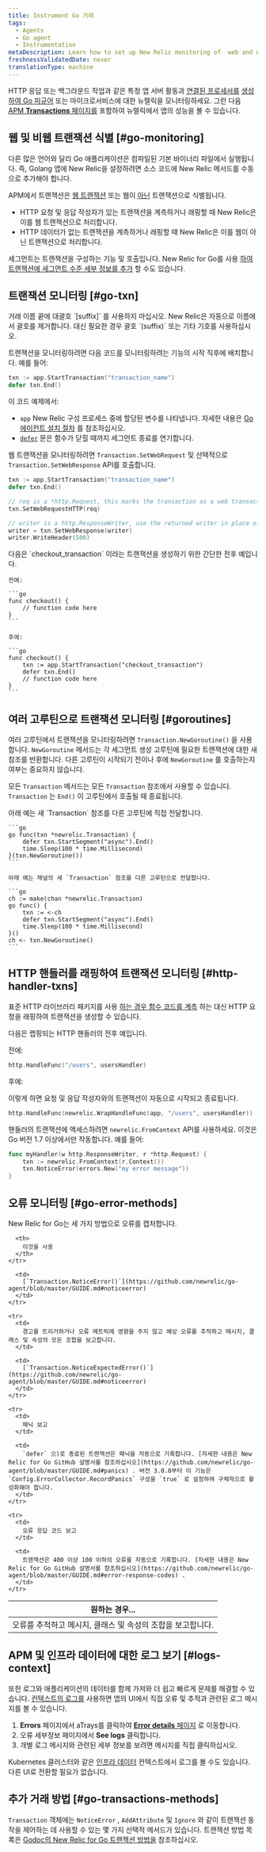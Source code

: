 ```yaml
---
title: Instrument Go 거래
tags:
  - Agents
  - Go agent
  - Instrumentation
metaDescription: Learn how to set up New Relic monitoring of  web and non-web transactions in your Golang application or microservice.
freshnessValidatedDate: never
translationType: machine
---
```


HTTP 응답 또는 백그라운드 작업과 같은 특정 앱 서버 활동과 [연결된 프로세서를](/docs/apm/transactions/intro-transactions/transactions-new-relic-apm) [생성하여 Go 피규어](/docs/agents/go-agent/get-started/new-relic-go) 또는 마이크로서비스에 대한 뉴렐릭을 모니터링하세요. 그런 다음 [APM <DNT>**Transactions**</DNT> 페이지를](/docs/apm/applications-menu/monitoring/transactions-page) 포함하여 뉴렐릭에서 앱의 성능을 볼 수 있습니다.

## 웹 및 비웹 트랜잭션 식별 [#go-monitoring]

다른 많은 언어와 달리 Go 애플리케이션은 컴파일된 기본 바이너리 파일에서 실행됩니다. 즉, Golang 앱에 New Relic을 설정하려면 소스 코드에 New Relic 메서드를 수동으로 추가해야 합니다.

APM에서 트랜잭션은 [웹 트랜잭션](/docs/apm/transactions/intro-transactions/transactions-new-relic-apm) 또는 웹이 [아닌](/docs/apm/transactions/intro-transactions/monitor-background-processes-other-non-web-transactions) 트랜잭션으로 식별됩니다.

* HTTP 요청 및 응답 작성자가 있는 트랜잭션을 계측하거나 래핑할 때 New Relic은 이를 웹 트랜잭션으로 처리합니다.
* HTTP 데이터가 없는 트랜잭션을 계측하거나 래핑할 때 New Relic은 이를 웹이 아닌 트랜잭션으로 처리합니다.

세그먼트는 트랜잭션을 구성하는 기능 및 호출입니다. New Relic for Go를 사용 [하여 트랜잭션에 세그먼트 수준 세부 정보를 추가](/docs/agents/go-agent/get-started/instrument-go-segments) 할 수도 있습니다.

## 트랜잭션 모니터링 [#go-txn]

<Callout variant="important">
  거래 이름 끝에 대괄호 `[suffix]` 를 사용하지 마십시오. New Relic은 자동으로 이름에서 괄호를 제거합니다. 대신 필요한 경우 괄호 `(suffix)` 또는 기타 기호를 사용하십시오.
</Callout>

트랜잭션을 모니터링하려면 다음 코드를 모니터링하려는 기능의 시작 직후에 배치합니다. 예를 들어:

```go
txn := app.StartTransaction("transaction_name")
defer txn.End()
```

이 코드 예제에서:

* `app` New Relic 구성 프로세스 중에 할당된 변수를 나타냅니다. 자세한 내용은 [Go 에이전트 설치 절차](/docs/agents/go-agent/installation/install-new-relic-go) 를 참조하십시오.
* [`defer`](https://gobyexample.com/defer) 문은 함수가 닫힐 때까지 세그먼트 종료를 연기합니다.

웹 트랜잭션을 모니터링하려면 `Transaction.SetWebRequest` 및 선택적으로 `Transaction.SetWebResponse` API를 호출합니다.

```go
txn := app.StartTransaction("transaction_name")
defer txn.End()

// req is a *http.Request, this marks the transaction as a web transaction
txn.SetWebRequestHTTP(req)

// writer is a http.ResponseWriter, use the returned writer in place of the original
writer = txn.SetWebResponse(writer)
writer.WriteHeader(500)
```

<CollapserGroup>
  <Collapser
    id="transaction-example"
    title="거래 예시"
  >
    다음은 `checkout_transaction` 이라는 트랜잭션을 생성하기 위한 간단한 전후 예입니다.

    전에:

    ```go
    func checkout() {
        // function code here
    }
    ```

    후에:

    ```go
    func checkout() {
        txn := app.StartTransaction("checkout_transaction")
        defer txn.End()
        // function code here
    }
    ```
  </Collapser>
</CollapserGroup>

## 여러 고루틴으로 트랜잭션 모니터링 [#goroutines]

여러 고루틴에서 트랜잭션을 모니터링하려면 `Transaction.NewGoroutine()` 을 사용합니다. `NewGoroutine` 메서드는 각 세그먼트 생성 고루틴에 필요한 트랜잭션에 대한 새 참조를 반환합니다. 다른 고루틴이 시작되기 전이나 후에 `NewGoroutine` 를 호출하는지 여부는 중요하지 않습니다.

모든 `Transaction` 메서드는 모든 `Transaction` 참조에서 사용할 수 있습니다. `Transaction` 는 `End()` 이 고루틴에서 호출될 때 종료됩니다.

<CollapserGroup>
  <Collapser
    id="multie-example"
    title="여러 고루틴 예제"
  >
    아래 예는 새 `Transaction` 참조를 다른 고루틴에 직접 전달합니다.

    ```go
    go func(txn *newrelic.Transaction) {
        defer txn.StartSegment("async").End()
        time.Sleep(100 * time.Millisecond)
    }(txn.NewGoroutine())
    ```

    아래 예는 채널의 새 `Transaction` 참조를 다른 고루틴으로 전달합니다.

    ```go
    ch := make(chan *newrelic.Transaction)
    go func() {
        txn := <-ch
        defer txn.StartSegment("async").End()
        time.Sleep(100 * time.Millisecond)
    }()
    ch <- txn.NewGoroutine()
    ```
  </Collapser>
</CollapserGroup>

## HTTP 핸들러를 래핑하여 트랜잭션 모니터링 [#http-handler-txns]

표준 HTTP 라이브러리 패키지를 사용 [하는 경우 함수 코드를 계측](/docs/agents/go-agent/get-started/new-relic-go-monitor-transactions#go-txn) 하는 대신 HTTP 요청을 래핑하여 트랜잭션을 생성할 수 있습니다.

다음은 랩핑되는 HTTP 핸들러의 전후 예입니다.

전에:

```go
http.HandleFunc("/users", usersHandler)
```

후에:

이렇게 하면 요청 및 응답 작성자와의 트랜잭션이 자동으로 시작되고 종료됩니다.

```go
http.HandleFunc(newrelic.WrapHandleFunc(app, "/users", usersHandler))
```

핸들러의 트랜잭션에 액세스하려면 `newrelic.FromContext` API를 사용하세요. 이것은 Go 버전 1.7 이상에서만 작동합니다. 예를 들어:

```go
func myHandler(w http.ResponseWriter, r *http.Request) {
    txn := newrelic.FromContext(r.Context())
    txn.NoticeError(errors.New("my error message"))
}
```

## 오류 모니터링 [#go-error-methods]

New Relic for Go는 세 가지 방법으로 오류를 캡처합니다.

<table>
  <thead>
    <tr>
      <th style={{ width: "350px" }}>
        원하는 경우...
      </th>

      <th>
        이것을 사용
      </th>
    </tr>
  </thead>

  <tbody>
    <tr>
      <td>
        오류를 추적하고 메시지, 클래스 및 속성의 조합을 보고합니다.
      </td>

      <td>
        [`Transaction.NoticeError()`](https://github.com/newrelic/go-agent/blob/master/GUIDE.md#noticeerror)
      </td>
    </tr>

    <tr>
      <td>
        경고를 트리거하거나 오류 메트릭에 영향을 주지 않고 예상 오류를 추적하고 메시지, 클래스 및 속성의 모든 조합을 보고합니다.
      </td>

      <td>
        [`Transaction.NoticeExpectedError()`](https://github.com/newrelic/go-agent/blob/master/GUIDE.md#noticeerror)
      </td>
    </tr>

    <tr>
      <td>
        패닉 보고
      </td>

      <td>
        `defer` 으)로 종료된 트랜잭션은 패닉을 자동으로 기록합니다. [자세한 내용은 New Relic for Go GitHub 설명서를 참조하십시오](https://github.com/newrelic/go-agent/blob/master/GUIDE.md#panics) . 버전 3.0.0부터 이 기능은 `Config.ErrorCollector.RecordPanics` 구성을 `true` 로 설정하여 구체적으로 활성화해야 합니다.
      </td>
    </tr>

    <tr>
      <td>
        오류 응답 코드 보고
      </td>

      <td>
        트랜잭션은 400 이상 100 이하의 오류를 자동으로 기록합니다. [자세한 내용은 New Relic for Go GitHub 설명서를 참조하십시오](https://github.com/newrelic/go-agent/blob/master/GUIDE.md#error-response-codes) .
      </td>
    </tr>
  </tbody>
</table>

## APM 및 인프라 데이터에 대한 로그 보기 [#logs-context]

또한 로그와 애플리케이션의 데이터를 함께 가져와 더 쉽고 빠르게 문제를 해결할 수 있습니다. [컨텍스트의 로그를](/docs/logs/logs-context/configure-logs-context-go/) 사용하면 앱의 UI에서 직접 오류 및 추적과 관련된 로그 메시지를 볼 수 있습니다.

1. <DNT>**Errors**</DNT> 페이지에서 aTrays를 클릭하여 [<DNT>**Error details**</DNT> 페이지](/docs/apm/apm-ui-pages/error-analytics/errors-page-find-fix-verify-problems) 로 이동합니다.
2. 오류 세부정보 페이지에서 <DNT>**See logs**</DNT> 클릭합니다.
3. 개별 로그 메시지와 관련된 세부 정보를 보려면 메시지를 직접 클릭하십시오.

Kubernetes 클러스터와 같은 [인프라 데이터](/docs/logs/forward-logs/forward-your-logs-using-infrastructure-agent/) 컨텍스트에서 로그를 볼 수도 있습니다. 다른 UI로 전환할 필요가 없습니다.

## 추가 거래 방법 [#go-transactions-methods]

`Transaction` 객체에는 `NoticeError` , `AddAttribute` 및 `Ignore` 와 같이 트랜잭션 동작을 제어하는 데 사용할 수 있는 몇 가지 선택적 메서드가 있습니다. 트랜잭션 방법 목록은 [Godoc의 New Relic for Go 트랜잭션 방법을](https://godoc.org/github.com/newrelic/go-agent/v3/newrelic#Transaction) 참조하십시오.
